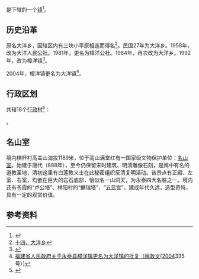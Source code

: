 {{中国乡级行政区|35/01/25/108/000
| 景观照片文件名 = 
| 景观照片描述 = 
| 汉语拼音 = 
| 通用拼音 = 
| 注音符號 = 
| 其它标音类型1 = 
| 其它标音1 = 
| 其它标音类型2 = 
| 其它标音2 = 
| 其它语言类型1 = 
| 其它语言地名1 = 
| 其它语言类型2 = 
| 其它语言地名2 = 
| 总面积 = 104.79 平方千米
| 户籍人口 = 10138户
| 户籍人口年份 = 2019
| 常住人口 = 35341人
| 常住人口年份 = 2019
| 人口密度 = 
| 行政区划 = 
| 官方网站 = 
| 政府驻地 = 
| 邮政编码 = 
| 毗邻行政区 = [[同安镇_(永泰县)|同安镇]]、[[霞拔乡|霞拔乡]]、[[盘谷乡|盘谷乡]]、[[富泉乡_(永泰县)|富泉乡]]、[[城峰镇|城峰镇]]、[[红星乡_(永泰县)|红星乡]]、[[清凉镇|清凉镇]]、[[闽清县|闽清县]][[省璜镇|省璜镇]]
| 位置图文件名 = 
| 位置图描述 = 
}}
'''{{PAGENAMEBASE}}'''是{{PRC admin/fullname|35/01/25/108/000|3}}下辖的一个[[行政建制镇|镇]]<ref>{{PRC admin/ref sgc|{{PRC admin/parent|35/01/25/108/000}}}}</ref>。

== 历史沿革 ==
{{PAGENAMEBASE}}原名大洋乡，因辖区内有三块小平原相连而得名<ref>[http://www.fzdqw.com/ShowText.asp?ToBook=1111&index=30& 十四、大洋乡]{{dead link|date=2018年5月 |bot=InternetArchiveBot |fix-attempted=yes }}</ref>。民国27年为大洋乡。1958年，改为大洋人民公社。1981年，更名为樟洋公社。1984年，再次改为大洋乡。1992年，改为樟洋镇<ref>{{Cite web |url=http://www.laoluo.com/workroom/fb/JsDir/11910370T136/20091014121720.doc |title=福州历史沿革 |access-date=2009-12-18 |archive-date=2016-03-05 |archive-url=https://web.archive.org/web/20160305121626/http://www.laoluo.com/workroom/fb/JsDir/11910370T136/20091014121720.doc |dead-url=yes }}</ref>。

2004年，樟洋镇更名为大洋镇<ref>[http://law.baidu.com/pages/chinalawinfo/1683/66/5aff3e0a2baa98a77cb6cd346810b006_0.html 福建省人民政府关于永泰县樟洋镇更名为大洋镇的批复（闽政文[2004]335号）]</ref>。

== 行政区划 ==

{{PAGENAMEBASE}}共辖18个[[行政村|行政村]]<ref>{{PRC admin/ref sgc|35/01/25/108/000}}</ref>：

{{PRC admin/children|35/01/25/108/000}}。

== 名山室 ==
境内棋杆村高盖山海拔1189米，位于高山满堂红有一国家级文物保护单位：[[名山室|名山室]]。始建于唐代（888年），至今仍保留宋时建筑、明清雕像石刻，是闽中有名的道教圣地，清初这里有白莲教义士在此秘密组织反清复明活动。该景点有正殿、左室、右室，均嵌在巨大的岩石底部，恰似名一山洞天，为永泰四大名胜之一。境内还有苍霞的“卢公塔”、林阳村的“麟瑞塔”、“五显宫”，建成年代久远，造型奇特，具有一定的观赏价值。

== 参考资料 ==
{{reflist}}

{{PRC admin/navcat|35/01/25/108/000}}